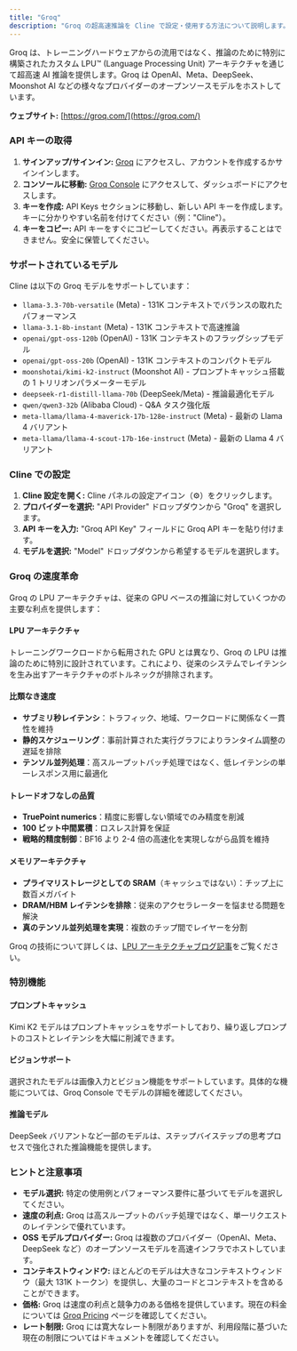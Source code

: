 ```yaml
---
title: "Groq"
description: "Groq の超高速推論を Cline で設定・使用する方法について説明します。Groq の専用 LPU アーキテクチャで OpenAI、Meta、DeepSeek などのモデルにアクセスできます。"
---
```


Groq は、トレーニングハードウェアからの流用ではなく、推論のために特別に構築されたカスタム LPU™ (Language Processing Unit) アーキテクチャを通じて超高速 AI 推論を提供します。Groq は OpenAI、Meta、DeepSeek、Moonshot AI などの様々なプロバイダーのオープンソースモデルをホストしています。

**ウェブサイト:** [https://groq.com/](https://groq.com/)

### API キーの取得

1.  **サインアップ/サインイン:** [Groq](https://groq.com/) にアクセスし、アカウントを作成するかサインインします。
2.  **コンソールに移動:** [Groq Console](https://console.groq.com/) にアクセスして、ダッシュボードにアクセスします。
3.  **キーを作成:** API Keys セクションに移動し、新しい API キーを作成します。キーに分かりやすい名前を付けてください（例："Cline"）。
4.  **キーをコピー:** API キーをすぐにコピーしてください。再表示することはできません。安全に保管してください。

### サポートされているモデル

Cline は以下の Groq モデルをサポートしています：

-   `llama-3.3-70b-versatile` (Meta) - 131K コンテキストでバランスの取れたパフォーマンス
-   `llama-3.1-8b-instant` (Meta) - 131K コンテキストで高速推論  
-   `openai/gpt-oss-120b` (OpenAI) - 131K コンテキストのフラッグシップモデル
-   `openai/gpt-oss-20b` (OpenAI) - 131K コンテキストのコンパクトモデル
-   `moonshotai/kimi-k2-instruct` (Moonshot AI) - プロンプトキャッシュ搭載の 1 トリリオンパラメーターモデル
-   `deepseek-r1-distill-llama-70b` (DeepSeek/Meta) - 推論最適化モデル
-   `qwen/qwen3-32b` (Alibaba Cloud) - Q&A タスク強化版
-   `meta-llama/llama-4-maverick-17b-128e-instruct` (Meta) - 最新の Llama 4 バリアント
-   `meta-llama/llama-4-scout-17b-16e-instruct` (Meta) - 最新の Llama 4 バリアント

### Cline での設定

1.  **Cline 設定を開く:** Cline パネルの設定アイコン（⚙️）をクリックします。
2.  **プロバイダーを選択:** "API Provider" ドロップダウンから "Groq" を選択します。
3.  **API キーを入力:** "Groq API Key" フィールドに Groq API キーを貼り付けます。
4.  **モデルを選択:** "Model" ドロップダウンから希望するモデルを選択します。

### Groq の速度革命

Groq の LPU アーキテクチャは、従来の GPU ベースの推論に対していくつかの主要な利点を提供します：

#### LPU アーキテクチャ
トレーニングワークロードから転用された GPU とは異なり、Groq の LPU は推論のために特別に設計されています。これにより、従来のシステムでレイテンシを生み出すアーキテクチャのボトルネックが排除されます。

#### 比類なき速度
- **サブミリ秒レイテンシ**：トラフィック、地域、ワークロードに関係なく一貫性を維持
- **静的スケジューリング**：事前計算された実行グラフによりランタイム調整の遅延を排除
- **テンソル並列処理**：高スループットバッチ処理ではなく、低レイテンシの単一レスポンス用に最適化

#### トレードオフなしの品質
- **TruePoint numerics**：精度に影響しない領域でのみ精度を削減
- **100 ビット中間累積**：ロスレス計算を保証
- **戦略的精度制御**：BF16 より 2-4 倍の高速化を実現しながら品質を維持

#### メモリアーキテクチャ
- **プライマリストレージとしての SRAM**（キャッシュではない）：チップ上に数百メガバイト
- **DRAM/HBM レイテンシを排除**：従来のアクセラレーターを悩ませる問題を解決
- **真のテンソル並列処理を実現**：複数のチップ間でレイヤーを分割

Groq の技術について詳しくは、[LPU アーキテクチャブログ記事](https://groq.com/blog/inside-the-lpu-deconstructing-groq-speed)をご覧ください。

### 特別機能

#### プロンプトキャッシュ
Kimi K2 モデルはプロンプトキャッシュをサポートしており、繰り返しプロンプトのコストとレイテンシを大幅に削減できます。

#### ビジョンサポート
選択されたモデルは画像入力とビジョン機能をサポートしています。具体的な機能については、Groq Console でモデルの詳細を確認してください。

#### 推論モデル
DeepSeek バリアントなど一部のモデルは、ステップバイステップの思考プロセスで強化された推論機能を提供します。

### ヒントと注意事項

-   **モデル選択:** 特定の使用例とパフォーマンス要件に基づいてモデルを選択してください。
-   **速度の利点:** Groq は高スループットのバッチ処理ではなく、単一リクエストのレイテンシで優れています。
-   **OSS モデルプロバイダー:** Groq は複数のプロバイダー（OpenAI、Meta、DeepSeek など）のオープンソースモデルを高速インフラでホストしています。
-   **コンテキストウィンドウ:** ほとんどのモデルは大きなコンテキストウィンドウ（最大 131K トークン）を提供し、大量のコードとコンテキストを含めることができます。
-   **価格:** Groq は速度の利点と競争力のある価格を提供しています。現在の料金については [Groq Pricing](https://groq.com/pricing) ページを確認してください。
-   **レート制限:** Groq には寛大なレート制限がありますが、利用段階に基づいた現在の制限についてはドキュメントを確認してください。
